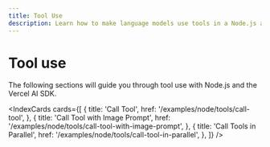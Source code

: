 ```yaml
---
title: Tool Use
description: Learn how to make language models use tools in a Node.js application.
---
```


# Tool use

The following sections will guide you through tool use with Node.js and the Vercel AI SDK.

<IndexCards
  cards={[
    {
      title: 'Call Tool',
      href: '/examples/node/tools/call-tool',
    },
    {
      title: 'Call Tool with Image Prompt',
      href: '/examples/node/tools/call-tool-with-image-prompt',
    },
    {
      title: 'Call Tools in Parallel',
      href: '/examples/node/tools/call-tool-in-parallel',
    },
  ]}
/>

